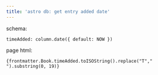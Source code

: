 ```yaml
---
title: 'astro db: get entry added date'
---
```


schema: 
```
timeAdded: column.date({ default: NOW })
```

page html:
```
{frontmatter.Book.timeAdded.toISOString().replace("T"," ").substring(0, 19)}
```